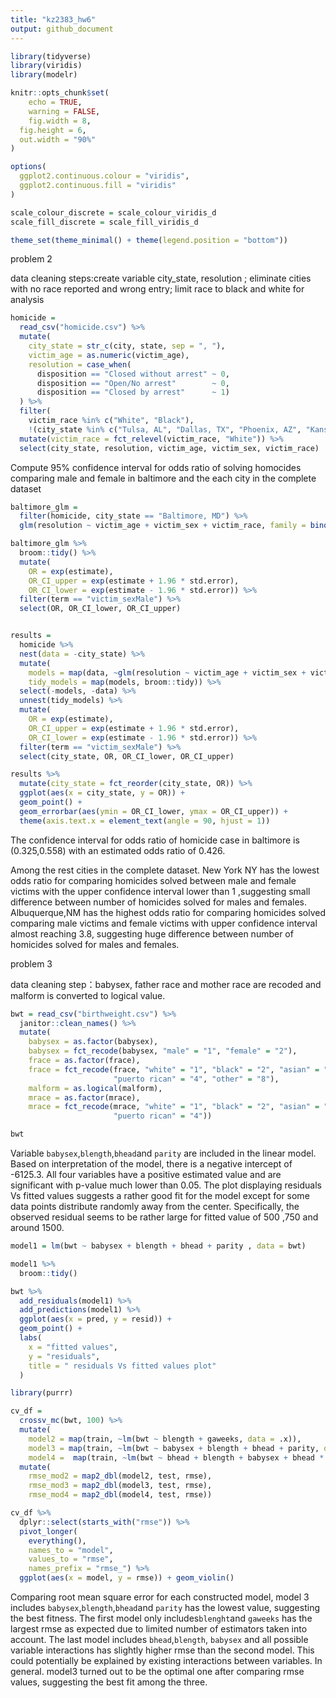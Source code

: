 ```yaml
---
title: "kz2383_hw6"
output: github_document
---
```


```r
library(tidyverse)
library(viridis)
library(modelr)

knitr::opts_chunk$set(
	echo = TRUE,
	warning = FALSE,
	fig.width = 8, 
  fig.height = 6,
  out.width = "90%"
)

options(
  ggplot2.continuous.colour = "viridis",
  ggplot2.continuous.fill = "viridis"
)

scale_colour_discrete = scale_colour_viridis_d
scale_fill_discrete = scale_fill_viridis_d

theme_set(theme_minimal() + theme(legend.position = "bottom"))
```


problem 2

data cleaning steps:create variable city_state, resolution ; eliminate cities with no race reported and wrong entry; limit race to black and white for analysis
```r

homicide = 
  read_csv("homicide.csv") %>% 
  mutate(
    city_state = str_c(city, state, sep = ", "),
    victim_age = as.numeric(victim_age),
    resolution = case_when(
      disposition == "Closed without arrest" ~ 0,
      disposition == "Open/No arrest"        ~ 0,
      disposition == "Closed by arrest"      ~ 1)
  ) %>% 
  filter(
    victim_race %in% c("White", "Black"),
    !(city_state %in% c("Tulsa, AL", "Dallas, TX", "Phoenix, AZ", "Kansas City, MO"))) %>% 
  mutate(victim_race = fct_relevel(victim_race, "White")) %>% 
  select(city_state, resolution, victim_age, victim_sex, victim_race)


```

Compute 95% confidence interval for odds ratio of solving homocides comparing male and female in  baltimore and the each city in the complete dataset

```r

baltimore_glm = 
  filter(homicide, city_state == "Baltimore, MD") %>% 
  glm(resolution ~ victim_age + victim_sex + victim_race, family = binomial(), data = .)

baltimore_glm %>% 
  broom::tidy() %>% 
  mutate(
    OR = exp(estimate), 
    OR_CI_upper = exp(estimate + 1.96 * std.error),
    OR_CI_lower = exp(estimate - 1.96 * std.error)) %>% 
  filter(term == "victim_sexMale") %>% 
  select(OR, OR_CI_lower, OR_CI_upper)


results = 
  homicide %>% 
  nest(data = -city_state) %>% 
  mutate(
    models = map(data, ~glm(resolution ~ victim_age + victim_sex + victim_race, family = binomial(), data = .x)),
    tidy_models = map(models, broom::tidy)) %>% 
  select(-models, -data) %>% 
  unnest(tidy_models) %>% 
  mutate(
    OR = exp(estimate), 
    OR_CI_upper = exp(estimate + 1.96 * std.error),
    OR_CI_lower = exp(estimate - 1.96 * std.error)) %>% 
  filter(term == "victim_sexMale") %>% 
  select(city_state, OR, OR_CI_lower, OR_CI_upper)

results %>% 
  mutate(city_state = fct_reorder(city_state, OR)) %>% 
  ggplot(aes(x = city_state, y = OR)) + 
  geom_point() + 
  geom_errorbar(aes(ymin = OR_CI_lower, ymax = OR_CI_upper)) + 
  theme(axis.text.x = element_text(angle = 90, hjust = 1))
```


The confidence interval for odds ratio of homicide case in baltimore is (0.325,0.558) with an estimated odds ratio of 0.426. 

Among the rest cities in the complete dataset. New York NY has the lowest odds ratio for comparing homicides solved between male and female victims with the upper confidence interval lower than 1 ,suggesting small difference between number of homicides solved for males and females. Albuquerque,NM has the highest odds ratio for comparing homicides solved comparing male victims and female victims with upper confidence interval almost reaching 3.8, suggesting huge difference between number of homicides solved for males and females. 







problem 3


data cleaning step：babysex, father race and mother race are recoded and malform is converted to logical value. 
```r

bwt = read_csv("birthweight.csv") %>% 
  janitor::clean_names() %>%
  mutate(
    babysex = as.factor(babysex),
    babysex = fct_recode(babysex, "male" = "1", "female" = "2"),
    frace = as.factor(frace),
    frace = fct_recode(frace, "white" = "1", "black" = "2", "asian" = "3", 
                       "puerto rican" = "4", "other" = "8"),
    malform = as.logical(malform),
    mrace = as.factor(mrace),
    mrace = fct_recode(mrace, "white" = "1", "black" = "2", "asian" = "3", 
                       "puerto rican" = "4"))

bwt
```
Variable `babysex`,`blength`,`bhead`and `parity` are included in the linear model. Based on interpretation of the model, there is a negative intercept of -6125.3. All four variables have a positive estimated value and are significant with p-value much lower than 0.05. The plot displaying residuals Vs fitted values suggests a rather good fit for the model except for some data points distribute randomly away from the center. Specifically, the observed residual seems to be rather large for fitted value of 500 ,750 and around 1500.



```r
model1 = lm(bwt ~ babysex + blength + bhead + parity , data = bwt)

model1 %>% 
  broom::tidy()

bwt %>%
  add_residuals(model1) %>%
  add_predictions(model1) %>%
  ggplot(aes(x = pred, y = resid)) + 
  geom_point() + 
  labs(
    x = "fitted values",
    y = "residuals",
    title = " residuals Vs fitted values plot"
  )
```
```r

library(purrr)

cv_df = 
  crossv_mc(bwt, 100) %>% 
  mutate(
    model2 = map(train, ~lm(bwt ~ blength + gaweeks, data = .x)),
    model3 = map(train, ~lm(bwt ~ babysex + blength + bhead + parity, data = .x)),
    model4 =  map(train, ~lm(bwt ~ bhead + blength + babysex + bhead * blength + bhead * babysex+ babysex * blength+ bhead * blength * babysex, data = .x))) %>% 
  mutate(
    rmse_mod2 = map2_dbl(model2, test, rmse),
    rmse_mod3 = map2_dbl(model3, test, rmse),
    rmse_mod4 = map2_dbl(model4, test, rmse)) 

cv_df %>% 
  dplyr::select(starts_with("rmse")) %>% 
  pivot_longer(
    everything(),
    names_to = "model", 
    values_to = "rmse",
    names_prefix = "rmse_") %>% 
  ggplot(aes(x = model, y = rmse)) + geom_violin()
```
Comparing root mean square error for each constructed model, model 3 includes `babysex`,`blength`,`bhead`and `parity` has the lowest value, suggesting the best fitness. The first model only includes`blenght`and `gaweeks` has the largest rmse as expected due to limited number of estimators taken into account. The last model includes `bhead`,`blength`, `babysex` and all possible variable interactions has slightly higher rmse than the second model. This could potentially be explained by existing interactions between variables. In general. model3 turned out to be the optimal one after comparing rmse values, suggesting the best fit among the three. 
